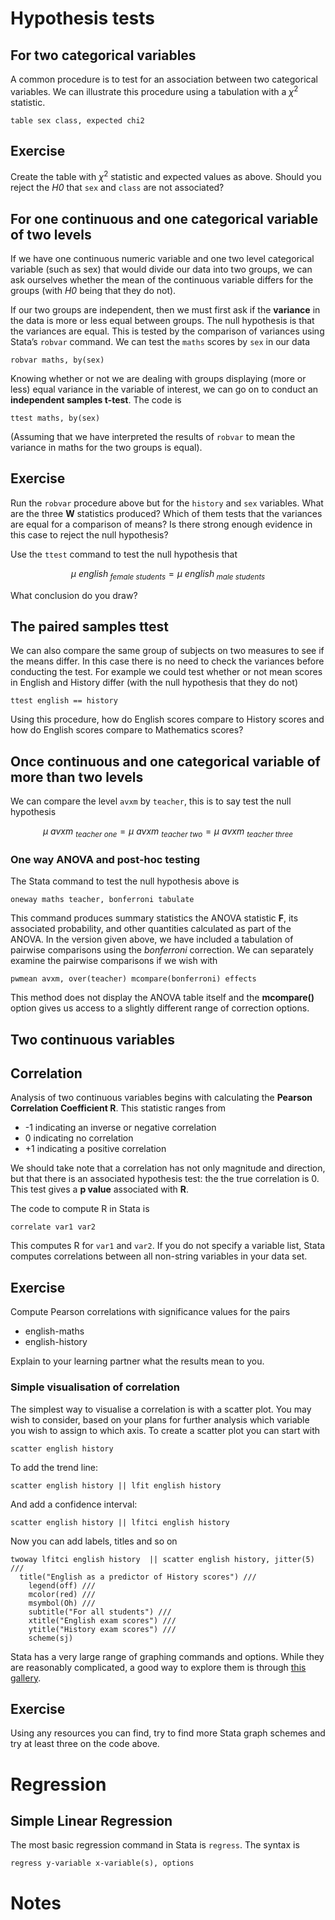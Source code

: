 # Hypothesis tests

## For two categorical variables

A common procedure is to test for an association between two categorical variables. We can illustrate this procedure using a tabulation with a $\chi{}^2$ statistic.

    table sex class, expected chi2

## Exercise

Create the table with $\chi{}^2$ statistic and expected values as above. Should you reject the *H0* that `sex` and `class` are not associated?

## For one continuous and one categorical variable of two levels

If we have one continuous numeric variable and one two level categorical variable (such as sex) that would divide our data into two groups, we can ask ourselves whether the mean of the continuous variable differs for the groups (with *H0* being that they do not).

If our two groups are independent, then we must first ask if the **variance** in the data is more or less equal between groups. The null hypothesis is that the variances are equal. This is tested by the comparison of variances using Stata's `robvar` command. We can test the `maths` scores by `sex` in our data

    robvar maths, by(sex)

Knowing whether or not we are dealing with groups displaying (more or less) equal variance in the variable of interest, we can go on to conduct an **independent samples t-test**. The code is

    ttest maths, by(sex)

(Assuming that we have interpreted the results of `robvar` to mean the variance in maths for the two groups is equal).

## Exercise

Run the `robvar` procedure above but for the `history` and `sex` variables. What are the three **W** statistics produced? Which of them tests that the variances are equal for a comparison of means? Is there strong enough evidence in this case to reject the null hypothesis?

Use the `ttest` command to test the null hypothesis that

$$\mu{}\ english _{\ female \ students} = \mu \ english _{\ male\ students}$$

What conclusion do you draw?

## The paired samples ttest

We can also compare the same group of subjects on two measures to see if the means differ. In this case there is no need to check the variances before conducting the test. For example we could test whether or not mean scores in English and History differ (with the null hypothesis that they do not)

    ttest english == history

Using this procedure, how do English scores compare to History scores and how do English scores compare to Mathematics scores?

## Once continuous and one categorical variable of more than two levels

We can compare the level `avxm` by `teacher`, this is to say test the null hypothesis

$$\mu{}\ avxm \ _{teacher \ one} =  \mu{}\ avxm \ _{teacher \ two} = \mu{}\ avxm \ _{teacher \ three} $$

### One way ANOVA and post-hoc testing

The Stata command to test the null hypothesis above is

    oneway maths teacher, bonferroni tabulate

This command produces summary statistics the ANOVA statistic **F**, its associated probability, and other quantities calculated as part of the ANOVA. In the version given above, we have included a tabulation of pairwise comparisons using the *bonferroni* correction. We can separately examine the pairwise comparisons if we wish with

    pwmean avxm, over(teacher) mcompare(bonferroni) effects

This method does not display the ANOVA table itself and the **mcompare()** option gives us access to a slightly different range of correction options.

<!-- ## Visualisation for AVOVA -->

<!-- library("ggpubr") -->

<!-- ggboxplot(my_data, x = "group", y = "weight",  -->

<!--           color = "group", palette = c("#00AFBB", "#E7B800", "#FC4E07"), -->

<!--           order = c("ctrl", "trt1", "trt2"), -->

<!--           ylab = "Weight", xlab = "Treatment") -->

## Two continuous variables

## Correlation

Analysis of two continuous variables begins with calculating the **Pearson Correlation Coefficient R**. This statistic ranges from

-   -1 indicating an inverse or negative correlation
-   0 indicating no correlation
-   +1 indicating a positive correlation

We should take note that a correlation has not only magnitude and direction, but that there is an associated hypothesis test: the the true correlation is 0. This test gives a **p value** associated with **R**.

The code to compute R in Stata is

    correlate var1 var2

This computes R for `var1` and `var2`. If you do not specify a variable list, Stata computes correlations between all non-string variables in your data set.

## Exercise

Compute Pearson correlations with significance values for the pairs

-   english-maths
-   english-history

Explain to your learning partner what the results mean to you.

### Simple visualisation of correlation

The simplest way to visualise a correlation is with a scatter plot. You may wish to consider, based on your plans for further analysis which variable you wish to assign to which axis. To create a scatter plot you can start with

    scatter english history

To add the trend line:

    scatter english history || lfit english history

And add a confidence interval:

    scatter english history || lfitci english history

Now you can add labels, titles and so on

    twoway lfitci english history  || scatter english history, jitter(5) ///
      title("English as a predictor of History scores") ///
        legend(off) ///
        mcolor(red) ///
        msymbol(Oh) ///
        subtitle("For all students") ///
        xtitle("English exam scores") ///
        ytitle("History exam scores") ///
        scheme(sj)

Stata has a very large range of graphing commands and options. While they are reasonably complicated, a good way to explore them is through [this gallery](https://www.stata.com/support/faqs/graphics/gph/stata-graphs/ "Stata graph gallery").

## Exercise

Using any resources you can find, try to find more Stata graph schemes and try at least three on the code above.

# Regression

## Simple Linear Regression

The most basic regression command in Stata is `regress`. The syntax is

    regress y-variable x-variable(s), options

# Notes
